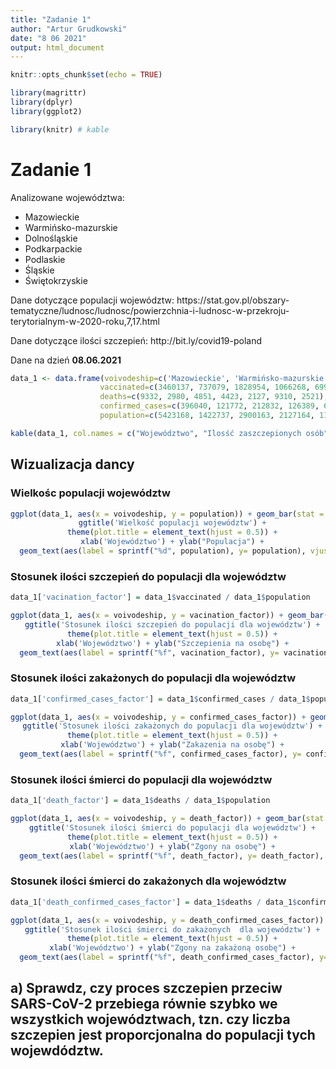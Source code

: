 ```yaml
---
title: "Zadanie 1"
author: "Artur Grudkowski"
date: "8 06 2021"
output: html_document
---
```


```r
knitr::opts_chunk$set(echo = TRUE)

library(magrittr)
library(dplyr)
library(ggplot2)

library(knitr) # kable 
```

# Zadanie 1
Analizowane województwa:

* Mazowieckie
* Warmińsko-mazurskie
* Dolnośląskie
* Podkarpackie
* Podlaskie
* Śląskie
* Świętokrzyskie

Dane dotyczące populacji województw: https://stat.gov.pl/obszary-tematyczne/ludnosc/ludnosc/powierzchnia-i-ludnosc-w-przekroju-terytorialnym-w-2020-roku,7,17.html

Dane dotyczące ilości szczepień: http://bit.ly/covid19-poland

Dane na dzień **08.06.2021**

```r
data_1 <- data.frame(voivodeship=c('Mazowieckie', 'Warmińsko-mazurskie', 'Dolnośląskie', 'Podkarpackie', 'Podlaskie', 'Śląskie', 'Świętokrzyskie'), 
                    vaccinated=c(3460137, 737079, 1828954, 1066268, 699749, 2693489, 627930),
                    deaths=c(9332, 2980, 4851, 4423, 2127, 9310, 2521),
                    confirmed_cases=c(396040, 121772, 212832, 126389, 69798, 362023, 72899),
                    population=c(5423168, 1422737, 2900163, 2127164, 1178353, 4517635, 1233961))
```
```r
kable(data_1, col.names = c("Województwo", "Ilosść zaszczepionych osób", "Ilość zgonów", "Ilość zakażonych", "Populacja"))
```

## Wizualizacja dancy

### Wielkośc populacji województw
<center> 
```r
ggplot(data_1, aes(x = voivodeship, y = population)) + geom_bar(stat = 'identity', fill = '#c3e8e0') +
  ggtitle('Wielkość populacji województw') +
  theme(plot.title = element_text(hjust = 0.5)) +
  xlab('Województwo') + ylab("Populacja") +
  geom_text(aes(label = sprintf("%d", population), y= population), vjust = 2)
```
</center>

### Stosunek ilości szczepień do populacji dla województw
```r
data_1['vacination_factor'] = data_1$vaccinated / data_1$population
```

<center> 
```r
ggplot(data_1, aes(x = voivodeship, y = vacination_factor)) + geom_bar(stat = 'identity', fill = '#c3e8e0') +
  ggtitle('Stosunek ilości szczepień do populacji dla województw') +
  theme(plot.title = element_text(hjust = 0.5)) +
  xlab('Województwo') + ylab("Szczepienia na osobę") +
  geom_text(aes(label = sprintf("%f", vacination_factor), y= vacination_factor), vjust = 2)
```
</center>

### Stosunek ilości zakażonych do populacji dla województw
```r
data_1['confirmed_cases_factor'] = data_1$confirmed_cases / data_1$population
```

<center> 
```r
ggplot(data_1, aes(x = voivodeship, y = confirmed_cases_factor)) + geom_bar(stat = 'identity', fill = '#c3e8e0') +
  ggtitle('Stosunek ilości zakażonych do populacji dla województw') +
  theme(plot.title = element_text(hjust = 0.5)) +
  xlab('Województwo') + ylab("Zakazenia na osobę") +
  geom_text(aes(label = sprintf("%f", confirmed_cases_factor), y= confirmed_cases_factor), vjust = 2)
```
</center>


### Stosunek ilości śmierci do populacji dla województw
```r
data_1['death_factor'] = data_1$deaths / data_1$population
```

<center> 
```r
ggplot(data_1, aes(x = voivodeship, y = death_factor)) + geom_bar(stat = 'identity', fill = '#c3e8e0') +
  ggtitle('Stosunek ilości śmierci do populacji dla województw') +
  theme(plot.title = element_text(hjust = 0.5)) +
  xlab('Województwo') + ylab("Zgony na osobę") +
  geom_text(aes(label = sprintf("%f", death_factor), y= death_factor), vjust = 2)
```
</center>

### Stosunek ilości śmierci do zakażonych dla województw
```r
data_1['death_confirmed_cases_factor'] = data_1$deaths / data_1$confirmed_cases
```

<center> 
```r
ggplot(data_1, aes(x = voivodeship, y = death_confirmed_cases_factor)) + geom_bar(stat = 'identity', fill = '#c3e8e0') +
  ggtitle('Stosunek ilości śmierci do zakażonych  dla województw') +
  theme(plot.title = element_text(hjust = 0.5)) +
  xlab('Województwo') + ylab("Zgony na zakażoną osobę") +
  geom_text(aes(label = sprintf("%f", death_confirmed_cases_factor), y= death_confirmed_cases_factor), vjust = 2)
```
</center>


## a) Sprawdz, czy proces szczepien przeciw SARS-CoV-2 przebiega równie szybko we wszystkich województwach, tzn. czy liczba szczepien jest proporcjonalna do populacji tych wojewdództw.


```r
```

